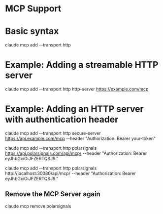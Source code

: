 
# MCP Support

# Basic syntax
claude mcp add --transport http <name> <url>

# Example: Adding a streamable HTTP server
claude mcp add --transport http http-server https://example.com/mcp

# Example: Adding an HTTP server with authentication header
claude mcp add --transport http secure-server https://api.example.com/mcp --header "Authorization: Bearer your-token"

claude mcp add --transport http polarsignals https://api.polarsignals.com/api/mcp/ --header "Authorization: Bearer eyJhbGciOiJFZERTQSJ9."

claude mcp add --transport http polarsignals http://localhost:30080/api/mcp/ --header "Authorization: Bearer eyJhbGciOiJFZERTQSJ9." 

## Remove the MCP Server again
claude mcp remove polarsignals 


